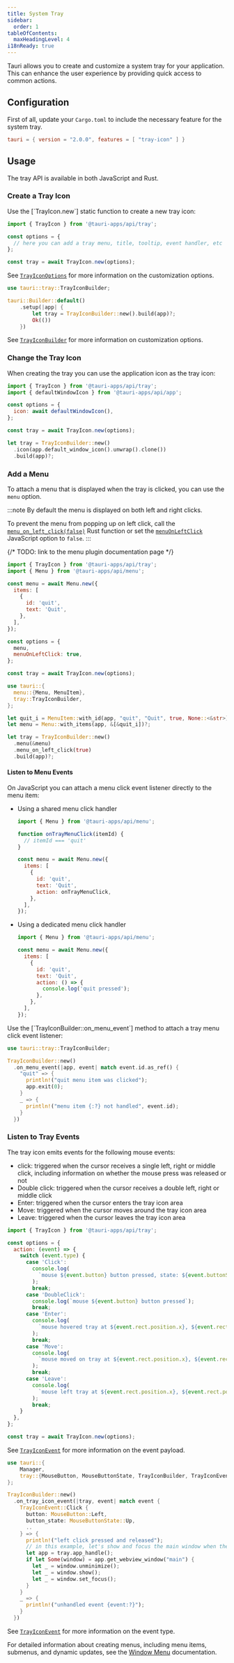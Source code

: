 ```yaml
---
title: System Tray
sidebar:
  order: 1
tableOfContents:
  maxHeadingLevel: 4
i18nReady: true
---
```



Tauri allows you to create and customize a system tray for your application.
This can enhance the user experience by providing quick access to common actions.

## Configuration

First of all, update your `Cargo.toml` to include the necessary feature for the system tray.

```toml title="src-tauri/Cargo.toml"
tauri = { version = "2.0.0", features = [ "tray-icon" ] }
```

## Usage

The tray API is available in both JavaScript and Rust.

### Create a Tray Icon

<Tabs synckey="language">
<TabItem label="JavaScript">
Use the [`TrayIcon.new`] static function to create a new tray icon:

```javascript
import { TrayIcon } from '@tauri-apps/api/tray';

const options = {
  // here you can add a tray menu, title, tooltip, event handler, etc
};

const tray = await TrayIcon.new(options);
```

See [`TrayIconOptions`] for more information on the customization options.

</TabItem>

<TabItem label="Rust">

```rust
use tauri::tray::TrayIconBuilder;

tauri::Builder::default()
    .setup(|app| {
        let tray = TrayIconBuilder::new().build(app)?;
        Ok(())
    })

```

See [`TrayIconBuilder`] for more information on customization options.

</TabItem>
</Tabs>

### Change the Tray Icon

When creating the tray you can use the application icon as the tray icon:

<Tabs syncKey="lang">
<TabItem label="JavaScript">

```javascript
import { TrayIcon } from '@tauri-apps/api/tray';
import { defaultWindowIcon } from '@tauri-apps/api/app';

const options = {
  icon: await defaultWindowIcon(),
};

const tray = await TrayIcon.new(options);
```

</TabItem>

<TabItem label="Rust">

```rust
let tray = TrayIconBuilder::new()
  .icon(app.default_window_icon().unwrap().clone())
  .build(app)?;
```

</TabItem>
</Tabs>

### Add a Menu

To attach a menu that is displayed when the tray is clicked, you can use the `menu` option.

:::note
By default the menu is displayed on both left and right clicks.

To prevent the menu from popping up on left click, call the [`menu_on_left_click(false)`][TrayIconBuilder::menu_on_left_click] Rust function
or set the [`menuOnLeftClick`] JavaScript option to `false`.
:::

{/* TODO: link to the menu plugin documentation page */}

<Tabs syncKey="lang">
<TabItem label="JavaScript">

```javascript
import { TrayIcon } from '@tauri-apps/api/tray';
import { Menu } from '@tauri-apps/api/menu';

const menu = await Menu.new({
  items: [
    {
      id: 'quit',
      text: 'Quit',
    },
  ],
});

const options = {
  menu,
  menuOnLeftClick: true,
};

const tray = await TrayIcon.new(options);
```

</TabItem>

<TabItem label="Rust">

```rust
use tauri::{
  menu::{Menu, MenuItem},
  tray::TrayIconBuilder,
};

let quit_i = MenuItem::with_id(app, "quit", "Quit", true, None::<&str>)?;
let menu = Menu::with_items(app, &[&quit_i])?;

let tray = TrayIconBuilder::new()
  .menu(&menu)
  .menu_on_left_click(true)
  .build(app)?;
```

</TabItem>
</Tabs>

#### Listen to Menu Events

<Tabs syncKey="lang">
<TabItem label="JavaScript">
On JavaScript you can attach a menu click event listener directly to the menu item:

- Using a shared menu click handler

  ```javascript
  import { Menu } from '@tauri-apps/api/menu';

  function onTrayMenuClick(itemId) {
    // itemId === 'quit'
  }

  const menu = await Menu.new({
    items: [
      {
        id: 'quit',
        text: 'Quit',
        action: onTrayMenuClick,
      },
    ],
  });
  ```

- Using a dedicated menu click handler

  ```javascript
  import { Menu } from '@tauri-apps/api/menu';

  const menu = await Menu.new({
    items: [
      {
        id: 'quit',
        text: 'Quit',
        action: () => {
          console.log('quit pressed');
        },
      },
    ],
  });
  ```

</TabItem>

<TabItem label="Rust">
Use the [`TrayIconBuilder::on_menu_event`] method to attach a tray menu click event listener:

```rust
use tauri::tray::TrayIconBuilder;

TrayIconBuilder::new()
  .on_menu_event(|app, event| match event.id.as_ref() {
    "quit" => {
      println!("quit menu item was clicked");
      app.exit(0);
    }
    _ => {
      println!("menu item {:?} not handled", event.id);
    }
  })
```

</TabItem>
</Tabs>

### Listen to Tray Events

The tray icon emits events for the following mouse events:

- click: triggered when the cursor receives a single left, right or middle click, including information on whether the mouse press was released or not
- Double click: triggered when the cursor receives a double left, right or middle click
- Enter: triggered when the cursor enters the tray icon area
- Move: triggered when the cursor moves around the tray icon area
- Leave: triggered when the cursor leaves the tray icon area

<Tabs>
<TabItem label="JavaScript">

```javascript
import { TrayIcon } from '@tauri-apps/api/tray';

const options = {
  action: (event) => {
    switch (event.type) {
      case 'Click':
        console.log(
          `mouse ${event.button} button pressed, state: ${event.buttonState}`
        );
        break;
      case 'DoubleClick':
        console.log(`mouse ${event.button} button pressed`);
        break;
      case 'Enter':
        console.log(
          `mouse hovered tray at ${event.rect.position.x}, ${event.rect.position.y}`
        );
        break;
      case 'Move':
        console.log(
          `mouse moved on tray at ${event.rect.position.x}, ${event.rect.position.y}`
        );
        break;
      case 'Leave':
        console.log(
          `mouse left tray at ${event.rect.position.x}, ${event.rect.position.y}`
        );
        break;
    }
  },
};

const tray = await TrayIcon.new(options);
```

See [`TrayIconEvent`][js TrayIconEvent] for more information on the event payload.

</TabItem>

<TabItem label="Rust">

```rust
use tauri::{
    Manager,
    tray::{MouseButton, MouseButtonState, TrayIconBuilder, TrayIconEvent}
};

TrayIconBuilder::new()
  .on_tray_icon_event(|tray, event| match event {
    TrayIconEvent::Click {
      button: MouseButton::Left,
      button_state: MouseButtonState::Up,
      ..
    } => {
      println!("left click pressed and released");
      // in this example, let's show and focus the main window when the tray is clicked
      let app = tray.app_handle();
      if let Some(window) = app.get_webview_window("main") {
        let _ = window.unminimize();
        let _ = window.show();
        let _ = window.set_focus();
      }
    }
    _ => {
      println!("unhandled event {event:?}");
    }
  })
```

See [`TrayIconEvent`][rust TrayIconEvent] for more information on the event type.

</TabItem>
</Tabs>

For detailed information about creating menus, including menu items, submenus, and dynamic updates, see the [Window Menu](/learn/window-menu/) documentation.

[`TrayIcon.new`]: /reference/javascript/api/namespacetray/#new
[`TrayIconOptions`]: /reference/javascript/api/namespacetray/#trayiconoptions
[`TrayIconBuilder`]: https://docs.rs/tauri/2.0.0/tauri/tray/struct.TrayIconBuilder.html
[TrayIconBuilder::menu_on_left_click]: https://docs.rs/tauri/2.0.0/tauri/tray/struct.TrayIconBuilder.html#method.menu_on_left_click
[`menuOnLeftClick`]: /reference/javascript/api/namespacetray/#properties-1
[`TrayIconBuilder::on_menu_event`]: https://docs.rs/tauri/2.0.0/tauri/tray/struct.TrayIconBuilder.html#method.on_menu_event
[js TrayIconEvent]: /reference/javascript/api/namespacetray/#trayiconevent
[rust TrayIconEvent]: https://docs.rs/tauri/2.0.0/tauri/tray/enum.TrayIconEvent.html
